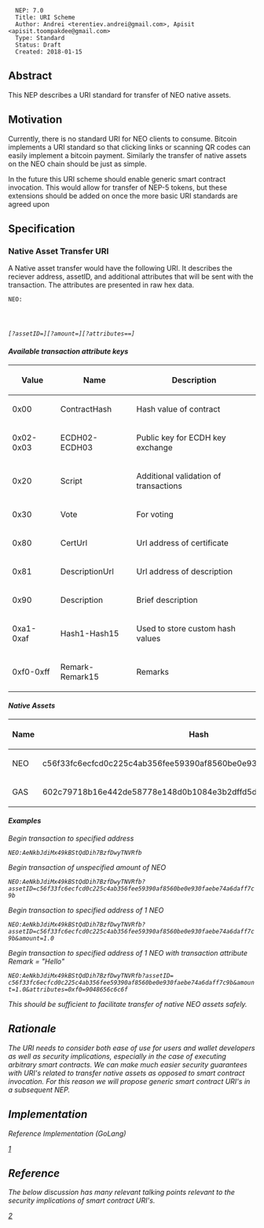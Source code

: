 <pre>
  NEP: 7.0
  Title: URI Scheme
  Author: Andrei <terentiev.andrei@gmail.com>, Apisit <apisit.toompakdee@gmail.com>
  Type: Standard
  Status: Draft
  Created: 2018-01-15
</pre>

==Abstract==

This NEP describes a URI standard for transfer of NEO native assets.  

==Motivation==

Currently, there is no standard URI for NEO clients to consume. Bitcoin implements a URI standard so that clicking links or scanning QR codes can easily implement a bitcoin payment. Similarly the transfer of native assets on the NEO chain should be just as simple.

In the future this URI scheme should enable generic smart contract invocation. This would allow for transfer of NEP-5 tokens, but these extensions should be added on once the more basic URI standards are agreed upon

==Specification==

===Native Asset Transfer URI===

A Native asset transfer would have the following URI. It describes the reciever address, assetID, and additional attributes that will be sent with the transaction. The attributes are presented in raw hex data.

<code>NEO:<address>[?assetID=<assetID>][?amount=<amount>][?attributes=<key>=<value>]</code>

==== Available transaction attribute keys====
{| class="wikitable"
! Value
! Name
! Description
|-
| 0x00
| ContractHash
| Hash value of contract 
|-
| 0x02-0x03
|	ECDH02-ECDH03
|	Public key for ECDH key exchange
|-
| 0x20 
|	Script
|	Additional validation of transactions
|-
| 0x30
|	Vote
| For voting
|-
| 0x80
| CertUrl 
|	Url address of certificate 
|-
| 0x81
| DescriptionUrl
|	Url address of description 
|-
| 0x90
| Description
| Brief description 
|-
| 0xa1-0xaf 
|	Hash1-Hash15
|	Used to store custom hash values
|-
| 0xf0-0xff
|	Remark-Remark15
|	Remarks
|}

====Native Assets====  
{| class="wikitable"
! Name
! Hash
|-
| NEO 
| c56f33fc6ecfcd0c225c4ab356fee59390af8560be0e930faebe74a6daff7c9b 
|-
| GAS 
| 602c79718b16e442de58778e148d0b1084e3b2dffd5de6b7b16cee7969282de7 
|}

====Examples====

Begin transaction to specified address

<code>NEO:AeNkbJdiMx49kBStQdDih7BzfDwyTNVRfb</code>


Begin transaction of unspecified amount of NEO

<code>NEO:AeNkbJdiMx49kBStQdDih7BzfDwyTNVRfb?assetID=c56f33fc6ecfcd0c225c4ab356fee59390af8560be0e930faebe74a6daff7c9b</code>

Begin transaction to specified address of 1 NEO

<code>NEO:AeNkbJdiMx49kBStQdDih7BzfDwyTNVRfb?assetID=c56f33fc6ecfcd0c225c4ab356fee59390af8560be0e930faebe74a6daff7c9b&amount=1.0</code>

Begin transaction to specified address of 1 NEO with transaction attribute Remark = "Hello"

<code>NEO:AeNkbJdiMx49kBStQdDih7BzfDwyTNVRfb?assetID= c56f33fc6ecfcd0c225c4ab356fee59390af8560be0e930faebe74a6daff7c9b&amount=1.0&attributes=0xf0=9048656c6c6f</code>

This should be sufficient to facilitate transfer of native NEO assets safely.

==Rationale==

The URI needs to consider both ease of use for users and wallet developers as well as security implications, especially in the case of executing arbitrary smart contracts. We can make much easier security guarantees with URI's related to transfer native assets as opposed to smart contract invocation. For this reason we will propose generic smart contract URI's in a subsequent NEP.

==Implementation==
Reference Implementation (GoLang)

[https://play.golang.org/p/USCC87orRMS]

==Reference==
The below discussion has many relevant talking points relevant to the security implications of smart contract URI's.

[https://github.com/ethereum/EIPs/issues/67]

